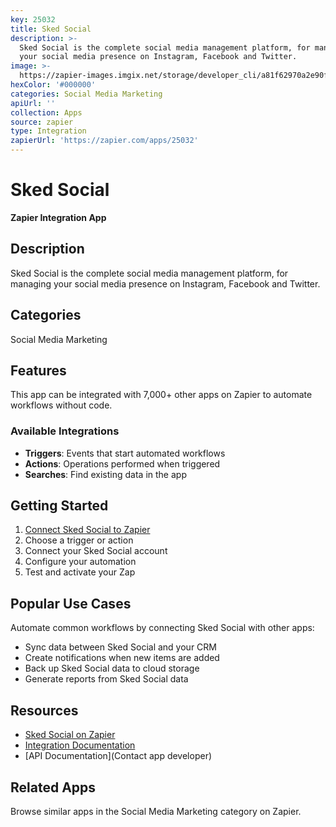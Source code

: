 ```yaml
---
key: 25032
title: Sked Social
description: >-
  Sked Social is the complete social media management platform, for managing
  your social media presence on Instagram, Facebook and Twitter.
image: >-
  https://zapier-images.imgix.net/storage/developer_cli/a81f62970a2e90f45e279da9efb2b849_2.png?auto=format%2Ccompress&ixlib=python-3.0.0&q=50
hexColor: '#000000'
categories: Social Media Marketing
apiUrl: ''
collection: Apps
source: zapier
type: Integration
zapierUrl: 'https://zapier.com/apps/25032'
---
```

# Sked Social

**Zapier Integration App**

## Description

Sked Social is the complete social media management platform, for managing your social media presence on Instagram, Facebook and Twitter.

## Categories

Social Media Marketing

## Features

This app can be integrated with 7,000+ other apps on Zapier to automate workflows without code.

### Available Integrations

- **Triggers**: Events that start automated workflows
- **Actions**: Operations performed when triggered
- **Searches**: Find existing data in the app

## Getting Started

1. [Connect Sked Social to Zapier](https://zapier.com/apps/25032)
2. Choose a trigger or action
3. Connect your Sked Social account
4. Configure your automation
5. Test and activate your Zap

## Popular Use Cases

Automate common workflows by connecting Sked Social with other apps:

- Sync data between Sked Social and your CRM
- Create notifications when new items are added
- Back up Sked Social data to cloud storage
- Generate reports from Sked Social data

## Resources

- [Sked Social on Zapier](https://zapier.com/apps/25032)
- [Integration Documentation](https://zapier.com/apps/25032/integrations)
- [API Documentation](Contact app developer)

## Related Apps

Browse similar apps in the Social Media Marketing category on Zapier.
